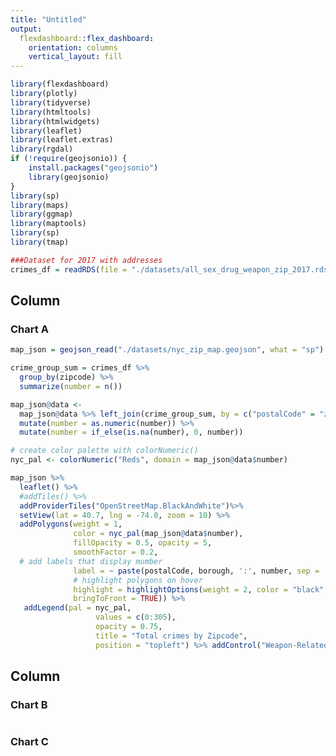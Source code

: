 ```yaml
---
title: "Untitled"
output: 
  flexdashboard::flex_dashboard:
    orientation: columns
    vertical_layout: fill
---
```


```r
library(flexdashboard)
library(plotly)
library(tidyverse)
library(htmltools)
library(htmlwidgets)
library(leaflet)
library(leaflet.extras)
library(rgdal)
if (!require(geojsonio)) {
    install.packages("geojsonio")
    library(geojsonio)
}
library(sp)
library(maps)
library(ggmap)
library(maptools)
library(sp)
library(tmap)
```

```r
###Dataset for 2017 with addresses
crimes_df = readRDS(file = "./datasets/all_sex_drug_weapon_zip_2017.rds")

```

Column {data-width=650}
-----------------------------------------------------------------------

### Chart A

```r
map_json = geojson_read("./datasets/nyc_zip_map.geojson", what = "sp")

crime_group_sum = crimes_df %>% 
  group_by(zipcode) %>% 
  summarize(number = n())

map_json@data <-  
  map_json@data %>% left_join(crime_group_sum, by = c("postalCode" = "zipcode")) %>% 
  mutate(number = as.numeric(number)) %>% 
  mutate(number = if_else(is.na(number), 0, number))

# create color palette with colorNumeric()
nyc_pal <- colorNumeric("Reds", domain = map_json@data$number)

map_json %>% 
  leaflet() %>% 
  #addTiles() %>% 
  addProviderTiles("OpenStreetMap.BlackAndWhite")%>% 
  setView(lat = 40.7, lng = -74.0, zoom = 10) %>% 
  addPolygons(weight = 1, 
              color = nyc_pal(map_json@data$number), 
              fillOpacity = 0.5, opacity = 5, 
              smoothFactor = 0.2, 
  # add labels that display mumber
              label = ~ paste(postalCode, borough, ':', number, sep = '\n'),
              # highlight polygons on hover
              highlight = highlightOptions(weight = 2, color = "black",
              bringToFront = TRUE)) %>% 
   addLegend(pal = nyc_pal,
                   values = c(0:305),
                   opacity = 0.75,
                   title = "Total crimes by Zipcode",
                   position = "topleft") %>% addControl("Weapon-Related, Sex-Related and Drug-Related Felony offenses 2017", position = "topright")
```

Column {data-width=350}
-----------------------------------------------------------------------

### Chart B

```r

```

### Chart C

```r

```


